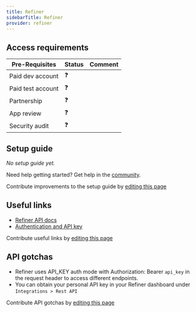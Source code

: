 ```yaml
---
title: Refiner
sidebarTitle: Refiner
provider: refiner
---
```



<Overview />
<PreBuiltTooling provider={providers[pageMetadata.provider]} />
<PreBuiltUseCases />

## Access requirements
| Pre-Requisites | Status | Comment|
| - | - | - |
| Paid dev account | ❓ |  |
| Paid test account | ❓ |  |
| Partnership | ❓ | |
| App review | ❓ |  |
| Security audit | ❓ | |


## Setup guide

_No setup guide yet._

<Tip>Need help getting started? Get help in the [community](https://nango.dev/slack).</Tip>

<Note>Contribute improvements to the setup guide by [editing this page](https://github.com/nangohq/nango/tree/master/docs-v2/integrations/all/refiner.mdx)</Note>


## Useful links

-   [Refiner API docs](https://refiner.io/docs/api/)
-   [Authentication and API key](https://refiner.io/docs/api/#authentication)

<Note>Contribute useful links by [editing this page](https://github.com/nangohq/nango/tree/master/docs-v2/integrations/all/refiner.mdx)</Note>

## API gotchas

- Refiner uses API_KEY auth mode with Authorization: Bearer `api_key` in the request header to access different endpoints.
- You can obtain your personal API key in your Refiner dashboard under `Integrations > Rest API`

<Note>Contribute API gotchas by [editing this page](https://github.com/nangohq/nango/tree/master/docs-v2/integrations/all/refiner.mdx)</Note>
